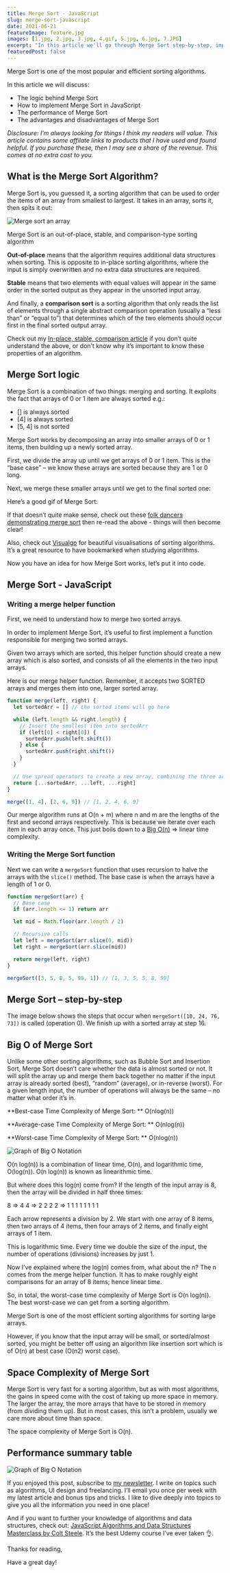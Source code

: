```yaml
---
title: Merge Sort - JavaScript
slug: merge-sort-javascript
date: 2021-06-21
featureImage: feature.jpg
images: [1.jpg, 2.jpg, 3.jpg, 4.gif, 5.jpg, 6.jpg, 7.JPG]
excerpt: "In this article we'll go through Merge Sort step-by-step, implement Merge Sort in JavaScript, discuss Merge Sort performance and the advantages and disadvantages of Merge Sort."
featuredPost: false
---
```



Merge Sort is one of the most popular and efficient sorting algorithms.

In this article we will discuss:

- The logic behind Merge Sort
- How to implement Merge Sort in JavaScript
- The performance of Merge Sort
- The advantages and disadvantages of Merge Sort

_Disclosure: I’m always looking for things I think my readers will value. This article contains some affilate links to products that I have used and found helpful. If you purchase these, then I may see a share of the revenue. This comes at no extra cost to you._

## What is the Merge Sort Algorithm?

Merge Sort is, you guessed it, a sorting algorithm that can be used to order the items of an array from smallest to largest. It takes in an array, sorts it, then spits it out:

![Merge sort an array](1.jpg)

Merge Sort is an out-of-place, stable, and comparison-type sorting algorithm

**Out-of-place** means that the algorithm requires additional data structures when sorting. This is opposite to in-place sorting algorithms, where the input is simply overwritten and no extra data structures are required.

**Stable** means that two elements with equal values will appear in the same order in the sorted output as they appear in the unsorted input array.

And finally, a **comparison sort** is a sorting algorithm that only reads the list of elements through a single abstract comparison operation (usually a “less than” or “equal to”) that determines which of the two elements should occur first in the final sorted output array.

Check out my [In-place, stable, comparison article](https://www.doabledanny.com/algorithm-concepts) if you don’t quite understand the above, or don’t know why it’s important to know these properties of an algorithm.

## Merge Sort logic

Merge Sort is a combination of two things: merging and sorting. It exploits the fact that arrays of 0 or 1 item are always sorted e.g.:

- [] is always sorted
- [4] is always sorted
- [5, 4] is not sorted

Merge Sort works by decomposing an array into smaller arrays of 0 or 1 items, then building up a newly sorted array.

First, we divide the array up until we get arrays of 0 or 1 item. This is the “base case” – we know these arrays are sorted because they are 1 or 0 long.

<FigureWithCaption
  src={props.images[1].publicURL}
  alt="Merge sort division into subarrays"
  caption="Dividing the array up into sorted subarrays. Image source: "
  a_text="JavaScript Algorithms and Data Structures Masterclass by Colt Steele"
  href="https://ad.admitad.com/g/05dgete24sfa55577a70b3e3b7aadc/?ulp=https%3A%2F%2Fwww.udemy.com%2Fcourse%2Fjs-algorithms-and-data-structures-masterclass%2F"
/>

Next, we merge these smaller arrays until we get to the final sorted one:

<FigureWithCaption
  src={props.images[2].publicURL}
  alt="Merge sort merging the subarrays back together"
  caption="Merging the subarrays back together. Image source: "
  a_text="JavaScript Algorithms and Data Structures Masterclass by Colt Steele"
  href="https://ad.admitad.com/g/05dgete24sfa55577a70b3e3b7aadc/?ulp=https%3A%2F%2Fwww.udemy.com%2Fcourse%2Fjs-algorithms-and-data-structures-masterclass%2F"
/>

Here’s a good gif of Merge Sort:

<FigureWithCaption
  src={props.images[3].publicURL}
  alt="Merge sort gif"
  caption="Gif source: "
  a_text="Wikipedia"
  href="https://en.wikipedia.org/wiki/Merge_sort"
/>

If that doesn’t quite make sense, check out these [folk dancers demonstrating merge sort](https://www.youtube.com/watch?v=XaqR3G_NVoo&t=133s) then re-read the above - things will then become clear!

Also, check out [Visualgo](https://visualgo.net/en/sorting) for beautiful visualisations of sorting algorithms. It’s a great resource to have bookmarked when studying algorithms.

Now you have an idea for how Merge Sort works, let’s put it into code.

## Merge Sort - JavaScript

### Writing a merge helper function

First, we need to understand how to merge two sorted arrays.

In order to implement Merge Sort, it’s useful to first implement a function responsible for merging two sorted arrays.

Given two arrays which are sorted, this helper function should create a new array which is also sorted, and consists of all the elements in the two input arrays.

Here is our merge helper function. Remember, it accepts two SORTED arrays and merges them into one, larger sorted array.

```js
function merge(left, right) {
  let sortedArr = [] // the sorted items will go here

  while (left.length && right.length) {
    // Insert the smallest item into sortedArr
    if (left[0] < right[0]) {
      sortedArr.push(left.shift())
    } else {
      sortedArr.push(right.shift())
    }
  }

  // Use spread operators to create a new array, combining the three arrays
  return [...sortedArr, ...left, ...right]
}

merge([1, 4], [2, 6, 9]) // [1, 2, 4, 6, 9]
```

Our merge algorithm runs at O(n + m) where n and m are the lengths of the first and second arrays respectively. This is because we iterate over each item in each array once. This just boils down to a [Big O(n)](https://www.doabledanny.com/big-o-notation-in-javascript) => linear time complexity.

### Writing the Merge Sort function

Next we can write a `mergeSort` function that uses recursion to halve the arrays with the `slice()` method. The base case is when the arrays have a length of 1 or 0.

```js
function mergeSort(arr) {
  // Base case
  if (arr.length <= 1) return arr

  let mid = Math.floor(arr.length / 2)

  // Recursive calls
  let left = mergeSort(arr.slice(0, mid))
  let right = mergeSort(arr.slice(mid))

  return merge(left, right)
}

mergeSort([3, 5, 8, 5, 99, 1]) // [1, 3, 5, 5, 8, 99]
```

## Merge Sort – step-by-step

The image below shows the steps that occur when `mergeSort([10, 24, 76, 73])` is called (operation 0). We finish up with a sorted array at step 16.

<FigureWithCaption
  src={props.images[4].publicURL}
  alt="Merge sort step-by-step"
  caption="Merge sort - step-by-step. Image source: "
  a_text="JavaScript Algorithms and Data Structures Masterclass by Colt Steele"
  href="https://ad.admitad.com/g/05dgete24sfa55577a70b3e3b7aadc/?ulp=https%3A%2F%2Fwww.udemy.com%2Fcourse%2Fjs-algorithms-and-data-structures-masterclass%2F"
/>

## Big O of Merge Sort

Unlike some other sorting algorithms, such as Bubble Sort and Insertion Sort, Merge Sort doesn’t care whether the data is almost sorted or not. It will split the array up and merge them back together no matter if the input array is already sorted (best), “random” (average), or in-reverse (worst). For a given length input, the number of operations will always be the same – no matter what order it’s in.

**Best-case Time Complexity of Merge Sort: ** O(nlog(n))

**Average-case Time Complexity of Merge Sort: ** O(nlog(n))

**Worst-case Time Complexity of Merge Sort: ** O(nlog(n))

![Graph of Big O Notation](6.jpg)

O(n log(n)) is a combination of linear time, O(n), and logarithmic time, O(log(n)). O(n log(n)) is known as linearithmic time.

But where does this log(n) come from? If the length of the input array is 8, then the array will be divided in half three times:

8 => 4 4 => 2 2 2 2 => 1 1 1 1 1 1 1 1

Each arrow represents a division by 2. We start with one array of 8 items, then two arrays of 4 items, then four arrays of 2 items, and finally eight arrays of 1 item.

This is logarithmic time. Every time we double the size of the input, the number of operations (divisions) increases by just 1.

Now I’ve explained where the log(n) comes from, what about the n? The n comes from the merge helper function. It has to make roughly eight comparisons for an array of 8 items; hence linear time.

So, in total, the worst-case time complexity of Merge Sort is O(n log(n)). The best worst-case we can get from a sorting algorithm.

Merge Sort is one of the most efficient sorting algorithms for sorting large arrays.

However, if you know that the input array will be small, or sorted/almost sorted, you might be better off using an algorithm like insertion sort which is of O(n) at best case (O(n2) worst case).

## Space Complexity of Merge Sort

Merge Sort is very fast for a sorting algorithm, but as with most algorithms, the gains in speed come with the cost of taking up more space in memory. The larger the array, the more arrays that have to be stored in memory (from dividing them up). But in most cases, this isn’t a problem, usually we care more about time than space.

The space complexity of Merge Sort is O(n).

## Performance summary table

![Graph of Big O Notation](7.JPG)

If you enjoyed this post, subscribe to [my newsletter](https://www.doabledanny.com/newsletter-signup/). I write on topics such as algorithms, UI design and freelancing. I’ll email you once per week with my latest article and bonus tips and tricks. I like to dive deeply into topics to give you all the information you need in one place!

And if you want to further your knowledge of algorithms and data structures, check out: [JavaScript Algorithms and Data Structures Masterclass by Colt Steele](https://ad.admitad.com/g/05dgete24sfa55577a70b3e3b7aadc/?ulp=https%3A%2F%2Fwww.udemy.com%2Fcourse%2Fjs-algorithms-and-data-structures-masterclass%2F). It’s the best Udemy course I’ve ever taken 👌.

Thanks for reading,

Have a great day!
